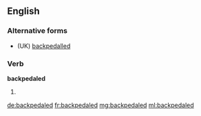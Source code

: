 ==English==

===Alternative forms===
* (UK) [[backpedalled]]

===Verb===
'''backpedaled'''

# {{US}} {{past of|backpedal}}

[[de:backpedaled]]
[[fr:backpedaled]]
[[mg:backpedaled]]
[[ml:backpedaled]]